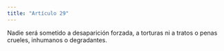 ```yaml
---
title: "Artículo 29"
---
```


Nadie será sometido a desaparición forzada, a torturas ni a tratos o penas crueles,
inhumanos o degradantes.